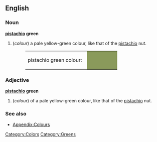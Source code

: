 ==English==

===Noun===
'''[[pistachio]] green'''
#(''colour'') a pale yellow-green colour, like that of the [[pistachio]] nut.
#:<table><tr><td>pistachio green colour: &nbsp;</td><td bgcolor="#8A9A5B" width="80">&nbsp; </td></tr></table>

===Adjective===
'''[[pistachio]] green'''
#(''colour'') of a pale yellow-green colour, like that of the [[pistachio]] nut.

===See also===
*[[Wiktionary_Appendix:Colours|Appendix:Colours]]

[[Category:Colors]]
[[Category:Greens]]